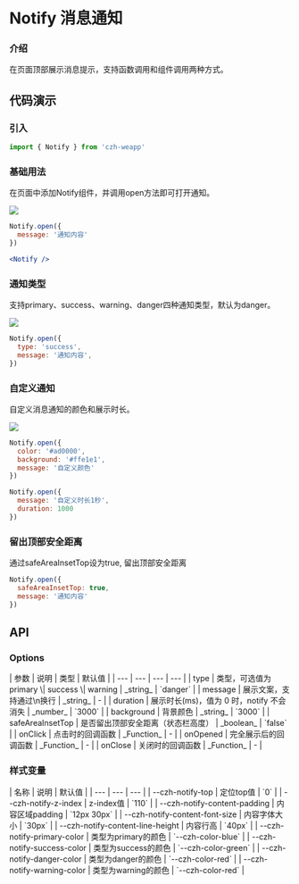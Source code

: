 
# Notify 消息通知

### 介绍

在页面顶部展示消息提示，支持函数调用和组件调用两种方式。

## 代码演示

### 引入

```jsx
import { Notify } from 'czh-weapp'
```

### 基础用法

在页面中添加Notify组件，并调用open方法即可打开通知。

<Image src="/imgs/notify/basic.jpg" />

```jsx
Notify.open({
  message: '通知内容'
})

<Notify />
```

### 通知类型

支持primary、success、warning、danger四种通知类型，默认为danger。

<Image src="/imgs/notify/type.jpg" />

```jsx
Notify.open({
  type: 'success',
  message: '通知内容',
})	
```

### 自定义通知

自定义消息通知的颜色和展示时长。

<Image src="/imgs/notify/custom.jpg" />

```jsx
Notify.open({
  color: '#ad0000',
  background: '#ffe1e1',
  message: '自定义颜色'
})		

Notify.open({
  message: '自定义时长1秒',
  duration: 1000
})	
```

### 留出顶部安全距离

通过safeAreaInsetTop设为true,  留出顶部安全距离

```jsx
Notify.open({
  safeAreaInsetTop: true,
  message: '通知内容'
})	
```

## API

### Options

<div class="table-container">
| 参数 | 说明 | 类型 | 默认值 |
| --- | --- | --- | --- |
| type | 类型，可选值为 primary \| success \| warning	| _string_ | `danger` |
| message | 展示文案，支持通过\n换行	| _string_ | - |
| duration | 展示时长(ms)，值为 0 时，notify 不会消失	| _number_ | `3000` |
| background | 背景颜色		| _string_ | `3000` |
| safeAreaInsetTop | 是否留出顶部安全距离（状态栏高度）		| _boolean_ | `false` |
| onClick | 点击时的回调函数		| _Function_ | - |
| onOpened | 完全展示后的回调函数		| _Function_ | - |
| onClose | 关闭时的回调函数		| _Function_ | - |
</div>

### 样式变量

<div class="table-container">
| 名称 | 说明 | 默认值 | 
| --- | --- | --- |
| --czh-notify-top | 定位top值 | `0` |
| --czh-notify-z-index | z-index值 | `110` |
| --czh-notify-content-padding | 内容区域padding | `12px 30px` |
| --czh-notify-content-font-size | 内容字体大小 | `30px` |
| --czh-notify-content-line-height | 内容行高 | `40px` |
| --czh-notify-primary-color | 类型为primary的颜色 | `--czh-color-blue` |
| --czh-notify-success-color | 类型为success的颜色 | `--czh-color-green` |
| --czh-notify-danger-color | 类型为danger的颜色 | `--czh-color-red` |
| --czh-notify-warning-color | 类型为warning的颜色 | `--czh-color-red` |
</div>